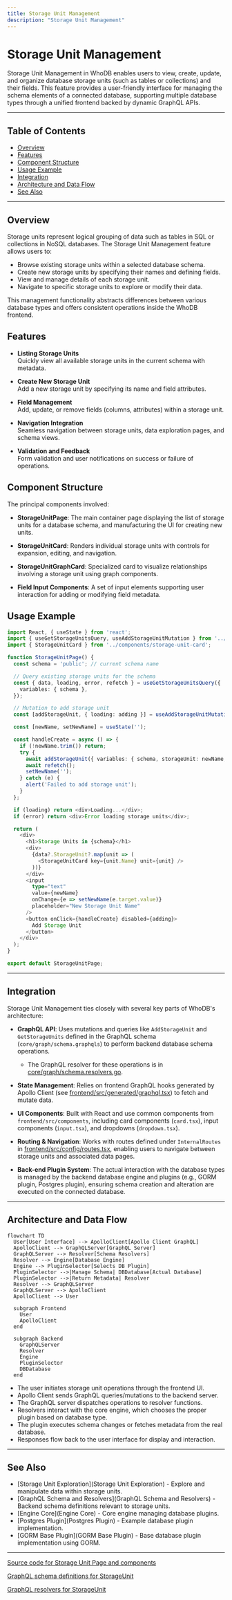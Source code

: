 ```yaml
---
title: Storage Unit Management
description: "Storage Unit Management"
---
```

# Storage Unit Management

Storage Unit Management in WhoDB enables users to view, create, update, and organize database storage units (such as tables or collections) and their fields. This feature provides a user-friendly interface for managing the schema elements of a connected database, supporting multiple database types through a unified frontend backed by dynamic GraphQL APIs.

---

## Table of Contents

- [Overview](#overview)
- [Features](#features)
- [Component Structure](#component-structure)
- [Usage Example](#usage-example)
- [Integration](#integration)
- [Architecture and Data Flow](#architecture-and-data-flow)
- [See Also](#see-also)

---

## Overview

Storage units represent logical grouping of data such as tables in SQL or collections in NoSQL databases. The Storage Unit Management feature allows users to:

- Browse existing storage units within a selected database schema.
- Create new storage units by specifying their names and defining fields.
- View and manage details of each storage unit.
- Navigate to specific storage units to explore or modify their data.

This management functionality abstracts differences between various database types and offers consistent operations inside the WhoDB frontend.

## Features

- **Listing Storage Units**  
  Quickly view all available storage units in the current schema with metadata.

- **Create New Storage Unit**  
  Add a new storage unit by specifying its name and field attributes.

- **Field Management**  
  Add, update, or remove fields (columns, attributes) within a storage unit.

- **Navigation Integration**  
  Seamless navigation between storage units, data exploration pages, and schema views.

- **Validation and Feedback**  
  Form validation and user notifications on success or failure of operations.


## Component Structure

The principal components involved:

- **StorageUnitPage**: The main container page displaying the list of storage units for a database schema, and manufacturing the UI for creating new units.

- **StorageUnitCard**: Renders individual storage units with controls for expansion, editing, and navigation.

- **StorageUnitGraphCard**: Specialized card to visualize relationships involving a storage unit using graph components.

- **Field Input Components**: A set of input elements supporting user interaction for adding or modifying field metadata.


## Usage Example

```ts
import React, { useState } from 'react';
import { useGetStorageUnitsQuery, useAddStorageUnitMutation } from '../generated/graphql';
import { StorageUnitCard } from '../components/storage-unit-card';

function StorageUnitPage() {
  const schema = 'public'; // current schema name

  // Query existing storage units for the schema
  const { data, loading, error, refetch } = useGetStorageUnitsQuery({
    variables: { schema },
  });

  // Mutation to add storage unit
  const [addStorageUnit, { loading: adding }] = useAddStorageUnitMutation();

  const [newName, setNewName] = useState('');

  const handleCreate = async () => {
    if (!newName.trim()) return;
    try {
      await addStorageUnit({ variables: { schema, storageUnit: newName, fields: [] } });
      await refetch();
      setNewName('');
    } catch (e) {
      alert('Failed to add storage unit');
    }
  };

  if (loading) return <div>Loading...</div>;
  if (error) return <div>Error loading storage units</div>;

  return (
    <div>
      <h1>Storage Units in {schema}</h1>
      <div>
        {data?.StorageUnit?.map(unit => (
          <StorageUnitCard key={unit.Name} unit={unit} />
        ))}
      </div>
      <input
        type="text"
        value={newName}
        onChange={e => setNewName(e.target.value)}
        placeholder="New Storage Unit Name"
      />
      <button onClick={handleCreate} disabled={adding}>
        Add Storage Unit
      </button>
    </div>
  );
}

export default StorageUnitPage;
```

---

## Integration

Storage Unit Management ties closely with several key parts of WhoDB's architecture:

- **GraphQL API**: Uses mutations and queries like `AddStorageUnit` and `GetStorageUnits` defined in the GraphQL schema (`core/graph/schema.graphqls`) to perform backend database schema operations.
  - The GraphQL resolver for these operations is in [core/graph/schema.resolvers.go](/core/graph/schema.resolvers.go).

- **State Management**: Relies on frontend GraphQL hooks generated by Apollo Client (see [frontend/src/generated/graphql.tsx](/frontend/src/generated/graphql.tsx)) to fetch and mutate data.

- **UI Components**: Built with React and use common components from `frontend/src/components`, including card components (`card.tsx`), input components (`input.tsx`), and dropdowns (`dropdown.tsx`).

- **Routing & Navigation**: Works with routes defined under `InternalRoutes` in [frontend/src/config/routes.tsx](/frontend/src/config/routes.tsx), enabling users to navigate between storage units and associated data pages.

- **Back-end Plugin System**: The actual interaction with the database types is managed by the backend database engine and plugins (e.g., GORM plugin, Postgres plugin), ensuring schema creation and alteration are executed on the connected database.

---

## Architecture and Data Flow

```mermaid
flowchart TD
  User[User Interface] --> ApolloClient[Apollo Client GraphQL]
  ApolloClient --> GraphQLServer[GraphQL Server]
  GraphQLServer --> Resolver[Schema Resolvers]
  Resolver --> Engine[Database Engine]
  Engine --> PluginSelector[Selects DB Plugin]
  PluginSelector -->|Manage Schema| DBDatabase[Actual Database]
  PluginSelector -->|Return Metadata| Resolver
  Resolver --> GraphQLServer
  GraphQLServer --> ApolloClient
  ApolloClient --> User

  subgraph Frontend
    User
    ApolloClient
  end

  subgraph Backend
    GraphQLServer
    Resolver
    Engine
    PluginSelector
    DBDatabase
  end
```

- The user initiates storage unit operations through the frontend UI.
- Apollo Client sends GraphQL queries/mutations to the backend server.
- The GraphQL server dispatches operations to resolver functions.
- Resolvers interact with the core engine, which chooses the proper plugin based on database type.
- The plugin executes schema changes or fetches metadata from the real database.
- Responses flow back to the user interface for display and interaction.

---

## See Also

- [Storage Unit Exploration](Storage Unit Exploration) - Explore and manipulate data within storage units.
- [GraphQL Schema and Resolvers](GraphQL Schema and Resolvers) - Backend schema definitions relevant to storage units.
- [Engine Core](Engine Core) - Core engine managing database plugins.
- [Postgres Plugin](Postgres Plugin) - Example database plugin implementation.
- [GORM Base Plugin](GORM Base Plugin) - Base database plugin implementation using GORM.

---

[Source code for Storage Unit Page and components](/frontend/src/pages/storage-unit/storage-unit.tsx)

[GraphQL schema definitions for StorageUnit](/core/graph/schema.graphqls)

[GraphQL resolvers for StorageUnit](/core/graph/schema.resolvers.go)